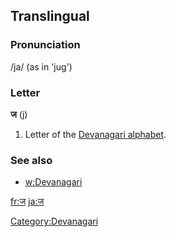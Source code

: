 ==Translingual==

===Pronunciation===
/ja/ (as in 'jug')

===Letter===
'''ज''' (j)

#Letter of the [[Devanagari alphabet]].

=== See also ===

* [[w:Devanagari]]

[[Category:Devanagari]]

[[fr:ज]]
[[ja:ज]]
